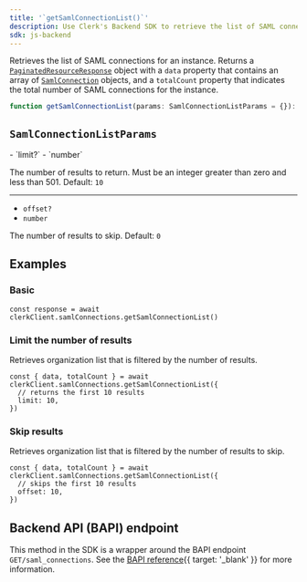 ```yaml
---
title: '`getSamlConnectionList()`'
description: Use Clerk's Backend SDK to retrieve the list of SAML connections for an instance.
sdk: js-backend
---
```


Retrieves the list of SAML connections for an instance. Returns a [`PaginatedResourceResponse`](/docs/references/backend/types/paginated-resource-response) object with a `data` property that contains an array of [`SamlConnection`](/docs/references/backend/types/backend-saml-connection) objects, and a `totalCount` property that indicates the total number of SAML connections for the instance.

```ts
function getSamlConnectionList(params: SamlConnectionListParams = {}): Promise<SamlConnection[]>
```

## `SamlConnectionListParams`

<Properties>
  - `limit?`
  - `number`

  The number of results to return. Must be an integer greater than zero and less than 501. Default: `10`

  ---

  - `offset?`
  - `number`

  The number of results to skip. Default: `0`
</Properties>

## Examples

### Basic

<Include src="_partials/backend/usage" />

```tsx
const response = await clerkClient.samlConnections.getSamlConnectionList()
```

### Limit the number of results

Retrieves organization list that is filtered by the number of results.

```tsx
const { data, totalCount } = await clerkClient.samlConnections.getSamlConnectionList({
  // returns the first 10 results
  limit: 10,
})
```

### Skip results

Retrieves organization list that is filtered by the number of results to skip.

```tsx
const { data, totalCount } = await clerkClient.samlConnections.getSamlConnectionList({
  // skips the first 10 results
  offset: 10,
})
```

## Backend API (BAPI) endpoint

This method in the SDK is a wrapper around the BAPI endpoint `GET/saml_connections`. See the [BAPI reference](/docs/reference/backend-api/tag/saml-connections/get/saml_connections){{ target: '_blank' }} for more information.

